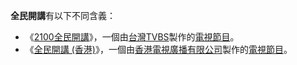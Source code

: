 '''全民開講'''有以下不同含義：
*《[[2100全民開講|2100全民開講]]》，一個由[[台灣|台灣]][[TVBS|TVBS]]製作的[[電視節目|電視節目]]。
*《[[全民開講_(香港)|全民開講 (香港)]]》，一個由[[香港|香港]][[電視廣播有限公司|電視廣播有限公司]]製作的[[電視節目|電視節目]]。
{{disambig|Cat=四字作品消歧义}}